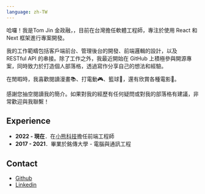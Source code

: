 ```yaml
---
language: zh-TW
---
```


哈囉！我是Tom Jin 金政融，，目前在台灣擔任軟體工程師，專注於使用 React 和 Next 框架進行專案開發。

我的工作範疇包括客戶端前台、管理後台的開發、前端邏輯的設計，以及 RESTful API 的串接。除了工作之外，我最近開始在 GitHub 上積極參與開源專案，同時致力於打造個人部落格，透過寫作分享自己的想法和經驗。

在閒暇時，我喜歡閱讀漫畫📚、打電動🎮、籃球🏀，還有欣賞各種電影🎥。

感謝您抽空閱讀我的簡介。如果對我的經歷有任何疑問或對我的部落格有建議，非常歡迎與我聯繫！

## Experience

- **2022 - 現在**．在[小熊科技](https://ibears.io/)擔任前端工程師
- **2017 - 2021**．畢業於銘傳大學 - 電腦與通訊工程

## Contact

- [Github](https://github.com/tommm2)
- [Linkedin](https://www.linkedin.com/in/jinrup/)
